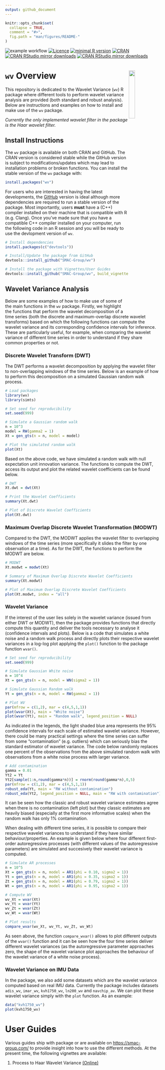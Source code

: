 ```yaml
---
output: github_document
---
```


<!-- README.md is generated from README.Rmd. Please edit that file -->

```r
knitr::opts_chunk$set(
  collapse = TRUE,
  comment = "#>",
  fig.path = "man/figures/README-"
)
```

![example workflow](https://github.com/SMAC-Group/wv/actions/workflows/R-CMD-check.yaml/badge.svg)
[![Licence](https://img.shields.io/badge/licence-AGPL--3.0-blue.svg)](https://opensource.org/licenses/AGPL-3.0)
[![minimal R version](https://img.shields.io/badge/R%3E%3D-3.4.0-6666ff.svg)](https://cran.r-project.org/)
[![CRAN](http://www.r-pkg.org/badges/version/wv)](https://cran.r-project.org/package=wv)
[![CRAN RStudio mirror downloads](http://cranlogs.r-pkg.org/badges/wv)](http://www.r-pkg.org/pkg/wv)
[![CRAN RStudio mirror downloads](https://cranlogs.r-pkg.org/badges/grand-total/wv)](http://www.r-pkg.org/pkg/wv)



# `wv` Overview <a href="https://smac-group.com/"><img src="man/figures/logo.png" align="right" style="width: 20%; height: 20%"/></a>

This repository is dedicated to the Wavelet Variance (`wv`) R package where different tools to perform wavelet variance analysis are provided (both standard and robust analysis). Below are instructions and examples on how to install and make use of the `wv` package.

*Currently the only implemented wavelet filter in the package is the Haar wavelet filter.*

## Install Instructions

The `wv` package is available on both CRAN and GitHub. The CRAN version is considered stable while the GitHub version is subject to modifications/updates which may lead to installation problems or broken functions. You can install the stable version of the `wv` package with:

```r
install.packages("wv")
```

For users who are interested in having the latest developments, the [GitHub](https://github.com/SMAC-Group/wv) version is ideal although more dependencies are required to run a stable version of the package. Most importantly, users **must** have a (C++) compiler installed on their machine that is compatible with R (e.g. Clang). Once you've made sure that you have a compatible C++ compiler installed on your computer, run the following code in an R session and you will be ready to use the devlopment version of `wv`.

```r
# Install dependencies
install.packages(c("devtools"))

# Install/Update the package from GitHub
devtools::install_github("SMAC-Group/wv")

# Install the package with Vignettes/User Guides 
devtools::install_github("SMAC-Group/wv", build_vignettes = TRUE)
```

## Wavelet Variance Analysis

Below are some examples of how to make use of some of the main functions in the `wv` package. Firstly, we highlight the functions that perform the wavelet decomposition of a time series (both the discrete and maximum-overlap discrete wavelet transforms) based on which the following functions can compute the wavelet variance and its corresponding confidence intervals for inference. These are particularly useful, for example, when comparing the wavelet variance of different time series in order to understand if they share common properties or not.

### Discrete Wavelet Transform (DWT)

The DWT performs a wavelet decomposition by applying the wavelet filter to non-overlapping windows of the time series. Below is an example of how to perform this decomposition on a simulated Gaussian random walk process.

```r
# Load packages
library(wv)
library(simts)

# Set seed for reproducibility 
set.seed(999)

# Simulate a Gaussian random walk
n = 10^3
model = RW(gamma2 = 1)
Xt = gen_gts(n = n, model = model)

# Plot the simulated random walk
plot(Xt)
```

Based on the above code, we have simulated a random walk with null expectation unit innovation variance. The functions to compute the DWT, access its output and plot the related wavelet coefficients can be found below.

<!-- For the moment this method will only work with Haar wavelets.  -->

```r
# DWT
Xt.dwt = dwt(Xt)

# Print the Wavelet Coefficients 
summary(Xt.dwt)

# Plot of Discrete Wavelet Coefficients
plot(Xt.dwt)
```

### Maximum Overlap Discrete Wavelet Transformation (MODWT)

Compared to the DWT, the MODWT applies the wavelet filter to overlapping windows of the time series (more specifically it slides the filter by one observation at a time). As for the DWT, the functions to perform the MODWT are below.

```r
# MODWT
Xt.modwt = modwt(Xt)

# Summary of Maximum Overlap Discrete Wavelet Coefficients 
summary(Xt.modwt)

# Plot of Maximum Overlap Discrete Wavelet Coefficients
plot(Xt.modwt, index = "all")
```

### Wavelet Variance

If the interest of the user lies solely in the wavelet variance (issued from either DWT or MODWT), then the package provides functions that directly compute this quantity and deliver the tools necessary to analyse it (confidence intervals and plots). Below is a code that simulates a white noise and a random walk process and directly plots their respective wavelet variances in a log-log plot applying the `plot()` function to the package function `wvar()`.

```r
# Set seed for reproducibility 
set.seed(999)

# Simulate Gaussian White noise
n = 10^4
Xt = gen_gts(n = n, model = WN(sigma2 = 1))

# Simulate Gaussian Random walk
Yt = gen_gts(n = n, model = RW(gamma2 = 1))

# Plot WV
par(mfrow = c(1,2), mar = c(4,5,1,1))
plot(wvar(Xt), main = "White noise")
plot(wvar(Yt), main = "Random walk", legend_position = NULL)
```

As indicated in the legends, the light shaded blue area represents the 95% confidence intervals for each scale of estimated wavelet variance. However, there could be many practical settings where the time series can suffer from some "contamination" (e.g. outliers) which can seriously bias the standard estimator of wavelet variance. The code below randomly replaces one percent of the observations from the above simulated random walk with observations from a white noise process with larger variance.

```r
# Add contamination
gamma = 0.01
Yt2 = Yt
Yt2[sample(1:n,round(gamma*n))] = rnorm(round(gamma*n),0,5)
par(mfrow = c(1,2), mar = c(4,5,1,1))
robust_eda(Yt, main = "RW without contamination")
robust_eda(Yt2, legend_position = NULL, main = "RW with contamination")
```

It can be seen how the classic and robust wavelet variance estimates agree when there is no contamination (left plot) but they classic estimates are heavily biased (especially at the first more informative scales) when the random walk has only 1% contamination.

When dealing with different time series, it is possible to compare their respective wavelet variances to understand if they have similar behaviour/properties. An example is given below where four different first-order autoregressive processes (with different values of the autoregressive parameters) are simulated and succesively their wavelet variance is computed.

```r
# Simulate AR processes
n = 10^5
Xt = gen_gts(n = n, model = AR1(phi = 0.10, sigma2 = 1))
Yt = gen_gts(n = n, model = AR1(phi = 0.35, sigma2 = 1))
Zt = gen_gts(n = n, model = AR1(phi = 0.79, sigma2 = 1))
Wt = gen_gts(n = n, model = AR1(phi = 0.95, sigma2 = 1))

# Compute WV
wv_Xt = wvar(Xt)
wv_Yt = wvar(Yt)
wv_Zt = wvar(Zt)
wv_Wt = wvar(Wt)

# Plot results
compare_wvar(wv_Xt, wv_Yt, wv_Zt, wv_Wt)
```

As seen above, the function `compare_wvar()` allows to plot different outputs of the `wvar()` function and it can be seen how the four time series deliver different wavelet variances (as the autoregressive parameter approaches zero, the shape of the wavelet variance plot approaches the behaviour of the wavelet variance of a white noise process).

### Wavelet Variance on IMU Data

In the package, we also add some datasets which are the wavelet variance computed based on real IMU data. Currently the package includes datasets `adis_wv`, `imar_wv`, `kvh1750_wv`, `ln200_wv` and `navchip_av`. We can plot these wavelet variance simply with the `plot` function. As an example:

```r
data("kvh1750_wv")
plot(kvh1750_wv)
```

# User Guides

Various guides ship with package or are available on <https://smac-group.com/> to provide insight into how to use the different methods. At the present time, the following vignettes are available:

1. Process to Haar Wavelet Variance [(Online)](https://smac-group.com/computing/2016/05/23/process-to-haar-wavelet-variance-formulae.html)